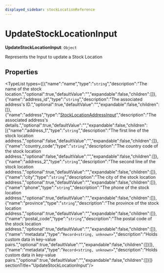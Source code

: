 ```yaml
---
displayed_sidebar: stockLocationReference
---
```



# UpdateStockLocationInput

 **UpdateStockLocationInput**: `Object`

Represents the Input to update a Stock Location

## Properties

<TypeList types={[{"name":"name","type":"`string`","description":"The name of the stock location.","optional":true,"defaultValue":"","expandable":false,"children":[]},{"name":"address_id","type":"`string`","description":"The associated address's ID.","optional":true,"defaultValue":"","expandable":false,"children":[]},{"name":"address","type":"[StockLocationAddressInput](stock_location.StockLocationAddressInput.mdx)","description":"The associated address's details.","optional":true,"defaultValue":"","expandable":false,"children":[{"name":"address_1","type":"`string`","description":"The first line of the stock location address.","optional":false,"defaultValue":"","expandable":false,"children":[]},{"name":"country_code","type":"`string`","description":"The country code of the stock location address.","optional":false,"defaultValue":"","expandable":false,"children":[]},{"name":"address_2","type":"`string`","description":"The second line of the stock location address.","optional":true,"defaultValue":"","expandable":false,"children":[]},{"name":"city","type":"`string`","description":"The city of the stock location address.","optional":true,"defaultValue":"","expandable":false,"children":[]},{"name":"phone","type":"`string`","description":"The phone of the stock location address.","optional":true,"defaultValue":"","expandable":false,"children":[]},{"name":"province","type":"`string`","description":"The province of the stock location address.","optional":true,"defaultValue":"","expandable":false,"children":[]},{"name":"postal_code","type":"`string`","description":"The postal code of the stock location address.","optional":true,"defaultValue":"","expandable":false,"children":[]},{"name":"metadata","type":"`Record<string, unknown>`","description":"Holds custom data in key-value pairs.","optional":true,"defaultValue":"","expandable":false,"children":[]}]},{"name":"metadata","type":"`Record<string, unknown>`","description":"Holds custom data in key-value pairs.","optional":true,"defaultValue":"","expandable":false,"children":[]}]}  sectionTitle="UpdateStockLocationInput"/>
